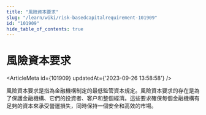 ```yaml
---
title: "風險資本要求"
slug: "/learn/wiki/risk-basedcapitalrequirement-101909"
id: "101909"
hide_table_of_contents: true
---
```



# 風險資本要求

<ArticleMeta id={101909} updatedAt={'2023-09-26 13:58:58'} />
<div className='border-solid border-b border-t-0 my-4 border-[var(--ifm-color-gray-300)]' />

風險資本要求是指為金融機構制定的最低監管資本規定。風險資本要求的存在是為了保護金融機構、它們的投資者、客户和整個經濟。這些要求確保每個金融機構有足夠的資本來承受營運損失，同時保持一個安全和高效的市場。
